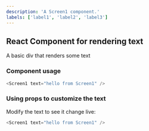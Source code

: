 ```yaml
---
description: 'A Screen1 component.'
labels: ['label1', 'label2', 'label3']
---
```



## React Component for rendering text

A basic div that renders some text

### Component usage
```js
<Screen1 text="hello from Screen1" />
```

### Using props to customize the text

Modify the text to see it change live:
```js live
<Screen1 text="hello from Screen1" />
```
